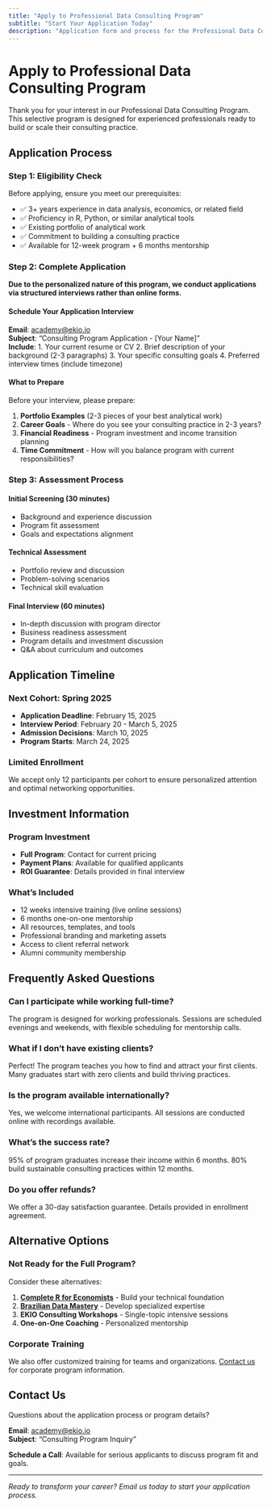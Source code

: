 ```yaml
---
title: "Apply to Professional Data Consulting Program"
subtitle: "Start Your Application Today"
description: "Application form and process for the Professional Data Consulting Program at EKIO Academy."
---
```


# Apply to Professional Data Consulting Program

Thank you for your interest in our Professional Data Consulting Program. This selective program is designed for experienced professionals ready to build or scale their consulting practice.

## Application Process

### Step 1: Eligibility Check

Before applying, ensure you meet our prerequisites:

- ✅ 3+ years experience in data analysis, economics, or related field
- ✅ Proficiency in R, Python, or similar analytical tools
- ✅ Existing portfolio of analytical work
- ✅ Commitment to building a consulting practice
- ✅ Available for 12-week program + 6 months mentorship

### Step 2: Complete Application

**Due to the personalized nature of this program, we conduct applications via structured interviews rather than online forms.**

#### Schedule Your Application Interview

**Email**: [academy@ekio.io](mailto:academy@ekio.io)  
**Subject**: "Consulting Program Application - [Your Name]"  
**Include**:
1. Your current resume or CV
2. Brief description of your background (2-3 paragraphs)
3. Your specific consulting goals
4. Preferred interview times (include timezone)

#### What to Prepare

Before your interview, please prepare:

1. **Portfolio Examples** (2-3 pieces of your best analytical work)
2. **Career Goals** - Where do you see your consulting practice in 2-3 years?
3. **Financial Readiness** - Program investment and income transition planning
4. **Time Commitment** - How will you balance program with current responsibilities?

### Step 3: Assessment Process

#### Initial Screening (30 minutes)
- Background and experience discussion
- Program fit assessment
- Goals and expectations alignment

#### Technical Assessment
- Portfolio review and discussion
- Problem-solving scenarios
- Technical skill evaluation

#### Final Interview (60 minutes)
- In-depth discussion with program director
- Business readiness assessment
- Program details and investment discussion
- Q&A about curriculum and outcomes

## Application Timeline

### Next Cohort: Spring 2025
- **Application Deadline**: February 15, 2025
- **Interview Period**: February 20 - March 5, 2025
- **Admission Decisions**: March 10, 2025
- **Program Starts**: March 24, 2025

### Limited Enrollment
We accept only 12 participants per cohort to ensure personalized attention and optimal networking opportunities.

## Investment Information

### Program Investment
- **Full Program**: Contact for current pricing
- **Payment Plans**: Available for qualified applicants
- **ROI Guarantee**: Details provided in final interview

### What's Included
- 12 weeks intensive training (live online sessions)
- 6 months one-on-one mentorship
- All resources, templates, and tools
- Professional branding and marketing assets
- Access to client referral network
- Alumni community membership

## Frequently Asked Questions

### Can I participate while working full-time?
The program is designed for working professionals. Sessions are scheduled evenings and weekends, with flexible scheduling for mentorship calls.

### What if I don't have existing clients?
Perfect! The program teaches you how to find and attract your first clients. Many graduates start with zero clients and build thriving practices.

### Is the program available internationally?
Yes, we welcome international participants. All sessions are conducted online with recordings available.

### What's the success rate?
95% of program graduates increase their income within 6 months. 80% build sustainable consulting practices within 12 months.

### Do you offer refunds?
We offer a 30-day satisfaction guarantee. Details provided in enrollment agreement.

## Alternative Options

### Not Ready for the Full Program?

Consider these alternatives:

1. **[Complete R for Economists](../complete-r-economists/index.qmd)** - Build your technical foundation
2. **[Brazilian Data Mastery](../brazilian-data-mastery/index.qmd)** - Develop specialized expertise  
3. **EKIO Consulting Workshops** - Single-topic intensive sessions
4. **One-on-One Coaching** - Personalized mentorship

### Corporate Training
We also offer customized training for teams and organizations. [Contact us](../../contact.qmd) for corporate program information.

## Contact Us

Questions about the application process or program details?

**Email**: [academy@ekio.io](mailto:academy@ekio.io)  
**Subject**: "Consulting Program Inquiry"

**Schedule a Call**: Available for serious applicants to discuss program fit and goals.

---

*Ready to transform your career? Email us today to start your application process.*